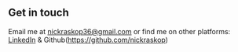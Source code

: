 ## Get in touch

Email me at nickraskop36@gmail.com or find me on other platforms: [LinkedIn](https://www.linkedin.com/in/nickraskop/) & Github(https://github.com/nickraskop)
